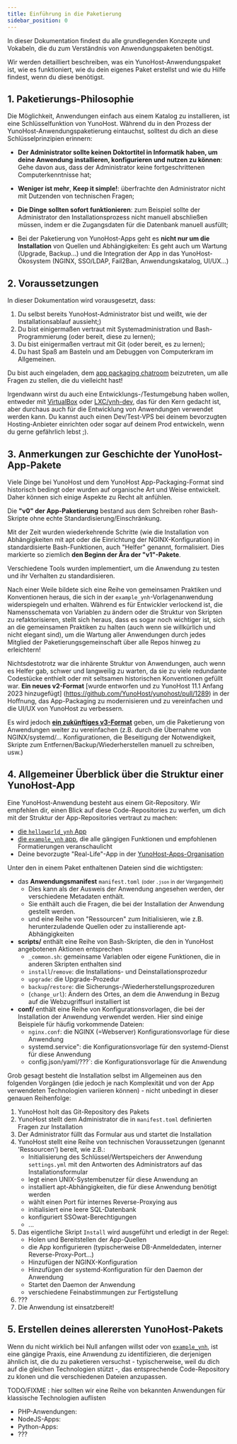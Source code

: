 ```yaml
---
title: Einführung in die Paketierung
sidebar_position: 0
---
```


In dieser Dokumentation findest du alle grundlegenden Konzepte und Vokabeln, die du zum Verständnis von Anwendungspaketen benötigst.

Wir werden detailliert beschreiben, was ein YunoHost-Anwendungspaket ist, wie es funktioniert, wie du dein eigenes Paket erstellst und wie du Hilfe findest, wenn du diese benötigst.


## 1. Paketierungs-Philosophie

Die Möglichkeit, Anwendungen einfach aus einem Katalog zu installieren, ist eine Schlüsselfunktion von YunoHost. Während du in den Prozess der YunoHost-Anwendungspaketierung eintauchst, solltest du dich an diese Schlüsselprinzipien erinnern:

- **Der Administrator sollte keinen Doktortitel in Informatik haben, um deine Anwendung installieren, konfigurieren und nutzen zu können**: Gehe davon aus, dass der Administrator keine fortgeschrittenen Computerkenntnisse hat;

- **Weniger ist mehr**, **Keep it simple!**: überfrachte den Administrator nicht mit Dutzenden von technischen Fragen;

- **Die Dinge sollten sofort funktionieren**: zum Beispiel sollte der Administrator den Installationsprozess nicht manuell abschließen müssen, indem er die Zugangsdaten für die Datenbank manuell ausfüllt;

- Bei der Paketierung von YunoHost-Apps geht es **nicht nur um die Installation** von Quellen und Abhängigkeiten: Es geht auch um Wartung (Upgrade, Backup...) und die Integration der App in das YunoHost-Ökosystem (NGINX, SSO/LDAP, Fail2Ban, Anwendungskatalog, UI/UX...)


## 2. Voraussetzungen

In dieser Dokumentation wird vorausgesetzt, dass:

1. Du selbst bereits YunoHost-Administrator bist und weißt, wie der Installationsablauf aussieht;)
2. Du bist einigermaßen vertraut mit Systemadministration und Bash-Programmierung (oder bereit, diese zu lernen);
3. Du bist einigermaßen vertraut mit Git (oder bereit, es zu lernen);
4. Du hast Spaß am Basteln und am Debuggen von Computerkram im Allgemeinen.

Du bist auch eingeladen, dem [app packaging chatroom](/community/chat_rooms) beizutreten, um alle Fragen zu stellen, die du vielleicht hast!

Irgendwann wirst du auch eine Entwicklungs-/Testumgebung haben wollen, entweder mit [VirtualBox](/contribute/apps/resources/packaging_apps_virtualbox) oder [LXC/ynh-dev](https://github.com/yunohost/ynh-dev), das für den Kern gedacht ist, aber durchaus auch für die Entwicklung von Anwendungen verwendet werden kann. Du kannst auch einen Dev/Test-VPS bei deinem bevorzugten Hosting-Anbieter einrichten oder sogar auf deinem Prod entwickeln, wenn du gerne gefährlich lebst ;).

## 3. Anmerkungen zur Geschichte der YunoHost-App-Pakete

Viele Dinge bei YunoHost und dem YunoHost App-Packaging-Format sind historisch bedingt oder wurden auf organische Art und Weise entwickelt. Daher können sich einige Aspekte zu Recht alt anfühlen.

Die **"v0" der App-Paketierung** bestand aus dem Schreiben roher Bash-Skripte ohne echte Standardisierung/Einschränkung.

Mit der Zeit wurden wiederkehrende Schritte (wie die Installation von Abhängigkeiten mit apt oder die Einrichtung der NGINX-Konfiguration) in standardisierte Bash-Funktionen, auch "Helfer" genannt, formalisiert. Dies markierte so ziemlich **den Beginn der Ära der "v1"-Pakete**.

Verschiedene Tools wurden implementiert, um die Anwendung zu testen und ihr Verhalten zu standardisieren.

Nach einer Weile bildete sich eine Reihe von gemeinsamen Praktiken und Konventionen heraus, die sich in der `example_ynh`-Vorlagenanwendung widerspiegeln und erhalten. Während es für Entwickler verlockend ist, die Namensschemata von Variablen zu ändern oder die Struktur von Skripten zu refaktorisieren, stellt sich heraus, dass es sogar noch wichtiger ist, sich an die gemeinsamen Praktiken zu halten (auch wenn sie willkürlich und nicht elegant sind), um die Wartung aller Anwendungen durch jedes Mitglied der Paketierungsgemeinschaft über alle Repos hinweg zu erleichtern!

Nichtsdestotrotz war die inhärente Struktur von Anwendungen, auch wenn es Helfer gab, schwer und langweilig zu warten, da sie zu viele redundante Codestücke enthielt oder mit seltsamen historischen Konventionen gefüllt war. **Ein neues v2-Format** [wurde entworfen und zu YunoHost 11.1 Anfang 2023 hinzugefügt] (https://github.com/YunoHost/yunohost/pull/1289) in der Hoffnung, das App-Packaging zu modernisieren und zu vereinfachen und die UI/UX von YunoHost zu verbessern.

Es wird jedoch [**ein zukünftiges v3-Format**](https://github.com/YunoHost/issues/issues/2136) geben, um die Paketierung von Anwendungen weiter zu vereinfachen (z.B. durch die Übernahme von NGINX/systemd/... Konfigurationen, die Beseitigung der Notwendigkeit, Skripte zum Entfernen/Backup/Wiederherstellen manuell zu schreiben, usw.)


## 4. Allgemeiner Überblick über die Struktur einer YunoHost-App

Eine YunoHost-Anwendung besteht aus einem Git-Repository. Wir empfehlen dir, einen Blick auf diese Code-Repositories zu werfen, um dich mit der Struktur der App-Repositories vertraut zu machen:
- [die `helloworld_ynh` App](https://github.com/YunoHost-Apps/helloworld_ynh)
- [die `example_ynh` app](https://github.com/YunoHost/example_ynh), die alle gängigen Funktionen und empfohlenen Formatierungen veranschaulicht
- Deine bevorzugte "Real-Life"-App in der [YunoHost-Apps-Organisation](https://github.com/orgs/YunoHost-Apps/repositories)

Unter den in einem Paket enthaltenen Dateien sind die wichtigsten: 

- das **Anwendungsmanifest** `manifest.toml` <small>(oder `.json` in der Vergangenheit)</small>
    - Dies kann als der Ausweis der Anwendung angesehen werden, der verschiedene Metadaten enthält. 
    - Sie enthält auch die Fragen, die bei der Installation der Anwendung gestellt werden.
    - und eine Reihe von "Ressourcen" zum Initialisieren, wie z.B. herunterzuladende Quellen oder zu installierende apt-Abhängigkeiten
- **scripts/** enthält eine Reihe von Bash-Skripten, die den in YunoHost angebotenen Aktionen entsprechen
   - `_common.sh`: gemeinsame Variablen oder eigene Funktionen, die in anderen Skripten enthalten sind
   - `install`/`remove`: die Installations- und Deinstallationsprozedur
   - `upgrade`: die Upgrade-Prozedur
   - `backup`/`restore`: die Sicherungs-/Wiederherstellungsprozeduren 
   - (`change_url`): Ändern des Ortes, an dem die Anwendung in Bezug auf die Webzugriffsurl installiert ist
- **conf/** enthält eine Reihe von Konfigurationsvorlagen, die bei der Installation der Anwendung verwendet werden. Hier sind einige Beispiele für häufig vorkommende Dateien:
   - `nginx.conf`: die NGINX (=Webserver) Konfigurationsvorlage für diese Anwendung
   - systemd.service": die Konfigurationsvorlage für den systemd-Dienst für diese Anwendung
   - config.json/yaml/???`: die Konfigurationsvorlage für die Anwendung

Grob gesagt besteht die Installation selbst im Allgemeinen aus den folgenden Vorgängen (die jedoch je nach Komplexität und von der App verwendeten Technologien variieren können) - nicht unbedingt in dieser genauen Reihenfolge:

1. YunoHost holt das Git-Repository des Pakets
2. YunoHost stellt dem Administrator die in `manifest.toml` definierten Fragen zur Installation
3. Der Administrator füllt das Formular aus und startet die Installation
4. YunoHost stellt eine Reihe von technischen Voraussetzungen (genannt 'Ressourcen') bereit, wie z.B.:
    - Initialisierung des Schlüssel/Wertspeichers der Anwendung `settings.yml` mit den Antworten des Administrators auf das Installationsformular
    - legt einen UNIX-Systembenutzer für diese Anwendung an
    - installiert apt-Abhängigkeiten, die für diese Anwendung benötigt werden
    - wählt einen Port für internes Reverse-Proxying aus
    - initialisiert eine leere SQL-Datenbank
    - konfiguriert SSOwat-Berechtigungen
    - ...
5. Das eigentliche Skript `Install` wird ausgeführt und erledigt in der Regel:
    - Holen und Bereitstellen der App-Quellen
    - die App konfigurieren (typischerweise DB-Anmeldedaten, interner Reverse-Proxy-Port...)
    - Hinzufügen der NGINX-Konfiguration
    - Hinzufügen der systemd-Konfiguration für den Daemon der Anwendung
    - Startet den Daemon der Anwendung
    - verschiedene Feinabstimmungen zur Fertigstellung
6. ???
7. Die Anwendung ist einsatzbereit!


## 5. Erstellen deines allerersten YunoHost-Pakets

Wenn du nicht wirklich bei Null anfangen willst oder von [`example_ynh`](https://github.com/YunoHost/example_ynh), ist eine gängige Praxis, eine Anwendung zu identifizieren, die derjenigen ähnlich ist, die du zu paketieren versuchst - typischerweise, weil du dich auf die gleichen Technologien stützt -, das entsprechende Code-Repository zu klonen und die verschiedenen Dateien anzupassen. 

TODO/FIXME : hier sollten wir eine Reihe von bekannten Anwendungen für klassische Technologien auflisten

- PHP-Anwendungen:
- NodeJS-Apps:
- Python-Apps:
- ???
